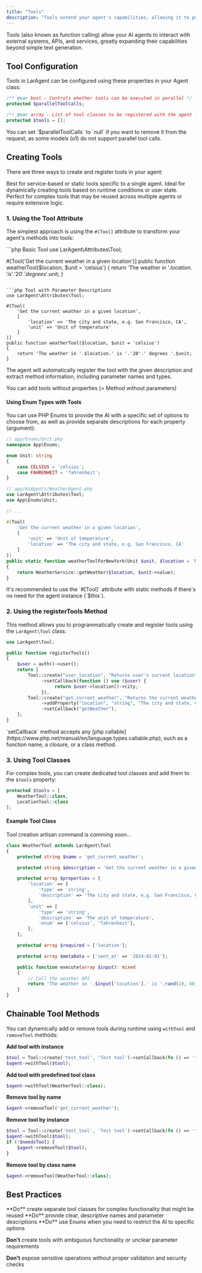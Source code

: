 ```yaml
---
title: "Tools"
description: "Tools extend your agent's capabilities, allowing it to perform tasks like sending messages, making API calls, or executing commands."
---
```


<Note>
  Tools (also known as function calling) allow your AI agents to interact with
  external systems, APIs, and services, greatly expanding their capabilities
  beyond simple text generation.
</Note>

## Tool Configuration

Tools in LarAgent can be configured using these properties in your Agent class:

```php
/** @var bool - Controls whether tools can be executed in parallel */
protected $parallelToolCalls;

/** @var array - List of tool classes to be registered with the agent */
protected $tools = [];
```

<Tip>
  You can set `$parallelToolCalls` to `null` if you want to remove it from the
  request, as some models (o1) do not support parallel tool calls.
</Tip>

## Creating Tools

There are three ways to create and register tools in your agent:

<CardGroup cols={3}>
  <Card
    title="#[Tool] Attribute"
    icon="wand-magic-sparkles"
    href="#1-using-the-tool-attribute"
  >
    Best for service-based or static tools specific to a single agent.
  </Card>
  <Card
    title="registerTools Method"
    icon="code"
    href="#2-using-the-registerTools-method"
  >
    Ideal for dynamically creating tools based on runtime conditions or user
    state.
  </Card>
  <Card title="Tool Classes" icon="puzzle-piece" href="#3-using-tool-classes">
    Perfect for complex tools that may be reused across multiple agents or
    require extensive logic.
  </Card>
</CardGroup>

### 1. Using the Tool Attribute

The simplest approach is using the `#[Tool]` attribute to transform your agent's methods into tools:

<CodeGroup>
```php Basic Tool
use LarAgent\Attributes\Tool;

#[Tool('Get the current weather in a given location')]
public function weatherTool($location, $unit = 'celsius')
{
    return 'The weather in '.$location.' is '.'20'.' degrees '.$unit;
}

````

```php Tool with Parameter Descriptions
use LarAgent\Attributes\Tool;

#[Tool(
    'Get the current weather in a given location',
    [
        'location' => 'The city and state, e.g. San Francisco, CA',
        'unit' => 'Unit of temperature'
    ]
)]
public function weatherTool($location, $unit = 'celsius')
{
    return 'The weather in '.$location.' is '.'20'.' degrees '.$unit;
}
````

</CodeGroup>

The agent will automatically register the tool with the given description and extract method information, including parameter names and types.

<Warning>
  You can add tools without properties (= Method without parameters)
</Warning>

#### Using Enum Types with Tools

You can use PHP Enums to provide the AI with a specific set of options to choose from, as well as provide separate descriptions for each property (argument):

```php
// app/Enums/Unit.php
namespace App\Enums;

enum Unit: string
{
    case CELSIUS = 'celsius';
    case FAHRENHEIT = 'fahrenheit';
}

// app/AiAgents/WeatherAgent.php
use LarAgent\Attributes\Tool;
use App\Enums\Unit;

// ...

#[Tool(
    'Get the current weather in a given location',
    [
        'unit' => 'Unit of temperature',
        'location' => 'The city and state, e.g. San Francisco, CA'
    ]
)]
public static function weatherToolForNewYork(Unit $unit, $location = 'New York')
{
    return WeatherService::getWeather($location, $unit->value);
}
```

<Tip>
  It's recommended to use the `#[Tool]` attribute with static methods if there's
  no need for the agent instance (`$this`).
</Tip>

### 2. Using the registerTools Method

This method allows you to programmatically create and register tools using the `LarAgent\Tool` class:

```php
use LarAgent\Tool;

public function registerTools()
{
    $user = auth()->user();
    return [
        Tool::create("user_location", "Returns user's current location")
             ->setCallback(function () use ($user) {
                  return $user->location()->city;
             }),
        Tool::create("get_current_weather", "Returns the current weather in a given location")
             ->addProperty("location", "string", "The city and state, e.g. San Francisco, CA")
             ->setCallback("getWeather"),
    ];
}
```

<Tip>
  `setCallback` method accepts any [php
  callable](https://www.php.net/manual/en/language.types.callable.php), such as
  a function name, a closure, or a class method.
</Tip>

### 3. Using Tool Classes

For complex tools, you can create dedicated tool classes and add them to the `$tools` property:

```php
protected $tools = [
    WeatherTool::class,
    LocationTool::class
];
```

#### Example Tool Class

<Note>Tool creation artisan command is comming soon...</Note>

```php
class WeatherTool extends LarAgent\Tool
{
    protected string $name = 'get_current_weather';

    protected string $description = 'Get the current weather in a given location';

    protected array $properties = [
        'location' => [
            'type' => 'string',
            'description' => 'The city and state, e.g. San Francisco, CA',
        ],
        'unit' => [
            'type' => 'string',
            'description' => 'The unit of temperature',
            'enum' => ['celsius', 'fahrenheit'],
        ],
    ];

    protected array $required = ['location'];

    protected array $metaData = ['sent_at' => '2024-01-01'];

    public function execute(array $input): mixed
    {
        // Call the weather API
        return 'The weather in '.$input['location'].' is '.rand(10, 60).' degrees '.$input['unit'];
    }
}
```

## Chainable Tool Methods

You can dynamically add or remove tools during runtime using `withTool` and `removeTool` methods:

**Add tool with instance**
```php
$tool = Tool::create('test_tool', 'Test tool')->setCallback(fn () => 'test');
$agent->withTool($tool);
```

**Add tool with predefined tool class**
```php
$agent->withTool(WeatherTool::class);
```

**Remove tool by name**
```php
$agent->removeTool('get_current_weather');
```

**Remove tool by instance**
```php
$tool = Tool::create('test_tool', 'Test tool')->setCallback(fn () => 'test');
$agent->withTool($tool);
if (!$needsTool) {
    $agent->removeTool($tool);
}
```

**Remove tool by class name**
```php
$agent->removeTool(WeatherTool::class);
```

## Best Practices

<Check>
  **Do** create separate tool classes for complex functionality that might be
  reused
</Check>

<Check>
  **Do** provide clear, descriptive names and parameter descriptions
</Check>

<Check>
  **Do** use Enums when you need to restrict the AI to specific options
</Check>

<Icon icon="x" iconType="solid" color="red" /> **Don't** create tools with ambiguous
functionality or unclear parameter requirements

<Icon icon="x" iconType="solid" color="red" /> **Don't** expose sensitive operations
without proper validation and security checks
